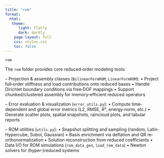 ```yaml
---
title: "rom"
format:
  html:
   theme:
      light: flatly
      dark: darkly
    page-layout: full
    css: styles.css
    toc: false
---
```


`rom`

The `rom` folder provides core reduced‐order modeling tools:

  – Projection & assembly classes (`BilinearFormROM`, `LinearFormROM`):
      • Project full‐order stiffness and load contributions onto reduced bases
      • Handle Dirichlet boundary conditions via free‐DOF mappings
      • Support chunked/clustered assembly for memory‐efficient reduced operators

  – Error evaluation & visualization (`error_utils.py`):
      • Compute time‐dependent and global error metrics (L2, RMSE, R², energy‐norm, etc.)
      • Generate scatter plots, spatial snapshots, raincloud plots, and tabular reports

  – ROM utilities (`utils.py`):
      • Snapshot splitting and sampling (random, Latin‐Hypercube, Sobol, Gaussian)
      • Basis enrichment via deflation and QR re‐orthonormalization
      • Solution reconstruction from reduced coefficients
      • Data I/O for ROM simulations (`rom_data_gen`, `load_rom_data`)
      • Newton solvers for (hyper‐)reduced systems